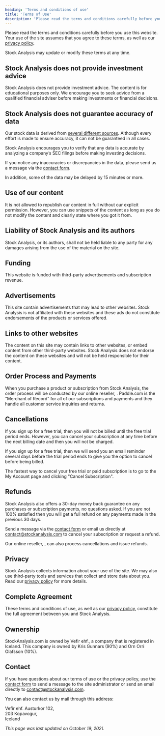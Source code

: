 ```yaml
---
heading: 'Terms and conditions of use'
title: 'Terms of Use'
description: 'Please read the terms and conditions carefully before you use this website. Your use of the site assumes that you agree to these terms.'
---
```


Please read the terms and conditions carefully before you use this website. Your use of the site assumes that you agree to these terms, as well as our [privacy policy](/privacy-policy/).

Stock Analysis may update or modify these terms at any time.

## Stock Analysis does not provide investment advice

Stock Analysis does not provide investment advice. The content is for educational purposes only. We encourage you to seek advice from a qualified financial adviser before making investments or financial decisions.

## Stock Analysis does not guarantee accuracy of data

Our stock data is derived from [several different sources](/data-disclaimer/). Although every effort is made to ensure accuracy, it can not be guaranteed in all cases.

Stock Analysis encourages you to verify that any data is accurate by analyzing a company’s SEC filings before making investing decisions.

If you notice any inaccuracies or discrepancies in the data, please send us a message via the [contact form](/contact/).

In addition, some of the data may be delayed by 15 minutes or more.

## Use of our content

It is not allowed to republish our content in full without our explicit permission. However, you can use snippets of the content as long as you do not modify the content and clearly state where you got it from.

## Liability of Stock Analysis and its authors

Stock Analysis, or its authors, shall not be held liable to any party for any damages arising from the use of the material on the site.

## Funding

This website is funded with third-party advertisements and subscription revenue.

## Advertisements

This site contain advertisements that may lead to other websites. Stock Analysis is not affiliated with these websites and these ads do not constitute endorsements of the products or services offered.

## Links to other websites

The content on this site may contain links to other websites, or embed content from other third-party websites. Stock Analysis does not endorse the content on these websites and will not be held responsible for their content.

## Order Process and Payments

When you purchase a product or subscription from Stock Analysis, the order process will be conducted by our online reseller, <External url="https://paddle.com/" text="Paddle.com" />. Paddle.com is the “Merchant of Record” for all of our subscriptions and payments and they handle all customer service inquiries and returns.

## Cancellations

If you sign up for a free trial, then you will not be billed until the free trial period ends. However, you can cancel your subscription at any time before the next billing date and then you will not be charged.

If you sign up for a free trial, then we will send you an email reminder several days before the trial period ends to give you the option to cancel before being billed.

The fastest way to cancel your free trial or paid subscription is to go to the My Account page and clicking "Cancel Subscription".

## Refunds

Stock Analysis also offers a 30-day money back guarantee on any purchases or subscription payments, no questions asked. If you are not 100% satisfied then you will get a full refund on any payments made in the previous 30 days.

Send a message via the [contact form](/contact/) or email us directly at <a href="mailto:contact@stockanalysis.com">contact@stockanalysis.com</a> to cancel your subscription or request a refund.

Our online reseller, <External url="https://paddle.com/" text="Paddle.com" />, can also process cancellations and issue refunds.

## Privacy

Stock Analysis collects information about your use of the site. We may also use third-party tools and services that collect and store data about you. Read our [privacy policy](/privacy-policy/) for more details.

## Complete Agreement

These terms and conditions of use, as well as our [privacy policy](/privacy-policy/), constitute the full agreement between you and Stock Analysis.

## Ownership

StockAnalysis.com is owned by Vefir ehf., a company that is registered in Iceland. This company is owned by Kris Gunnars (90%) and Orn Orri Olafsson (10%).

## Contact

If you have questions about our terms of use or the privacy policy, use the [contact form](/contact/) to send a message to the site administrator or send an email directly to <a href="mailto:contact@stockanalysis.com">contact@stockanalysis.com</a>.

You can also contact us by mail through this address:

Vefir ehf.
Austurkor 102,  
203 Kopavogur,  
Iceland

_This page was last updated on October 19, 2021._
